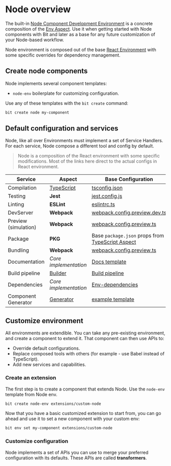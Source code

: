 # Node overview

The built-in [Node Component Development Environment](https://bit.dev/teambit/harmony/node) is a concrete composition of the [Env Aspect](https://bit.dev/teambit/envs/envs). Use it when getting started with Node components with Bit and later as a base for any future customization of your Node-based workflow.

Node environment is composed out of the base [React Environment](https://bit.dev/teambit/react/react) with some specific overrides for dependency management.

## Create node components

Node implements several component templates:

- `node-env` boilerplate for customizing configuration.

Use any of these templates with the `bit create` command:

```sh
bit create node my-component
```

## Default configuration and services

Node, like all over Environments must implement a set of Service Handlers. For each service, Node compose a different tool and config by default.

> Node is a composition of the React environment with some specific modifications. Most of the links here direct to the actual configs in React environment.

| Service              | Aspect                                                      | Base Configuration                                                                                                                 |
| -------------------- | ----------------------------------------------------------- | ---------------------------------------------------------------------------------------------------------------------------------- |
| Compilation          | [TypeScript](https://bit.dev/teambit/typescript/typescript) | [tsconfig.json](https://bit.dev/teambit/react/react/~code/typescript/tsconfig.json)                                                |
| Testing              | **Jest**                                                    | [jest.config.js](https://bit.dev/teambit/react/react/~code/jest/jest.config.js)                                                    |
| Linting              | **ESLint**                                                  | [eslintrc.ts](https://bit.dev/teambit/react/react/~code/eslint/eslintrc.ts)                                                        |
| DevServer            | **Webpack**                                                 | [webpack.config.preview.dev.ts](https://bit.dev/teambit/react/react/~code/webpack/webpack.config.preview.dev.ts)                   |
| Preview (simulation) | **Webpack**                                                 | [webpack.config.preview.ts](https://bit.dev/teambit/react/react/~code/webpack/webpack.config.preview.ts)                           |
| Package              | **PKG**                                                     | Base `package.json` props from [TypeScript Aspect](https://bit.dev/teambit/typescript/typescript/~code/typescript.main.runtime.ts) |
| Bundling             | **Webpack**                                                 | [webpack.config.preview.ts](https://bit.dev/teambit/react/react/~code/webpack/webpack.config.preview.ts)                           |
| Documentation        | _Core implementation_                                       | [Docs template](https://bit.dev/teambit/react/react/~code/docs/index.tsx)                                                          |
| Build pipeline       | [Builder](https://bit.dev/teambit/pipelines/builder)        | [Build pipeline](https://bit.dev/teambit/react/react/~code/node.env.ts)                                                            |
| Dependencies         | _Core implementation_                                       | [Env-dependencies](https://bit.dev/teambit/harmony/node/~code/node.env.ts)                                                         |
| Component Generator  | [Generator](https://bit.dev/teambit/generator/generator)    | [example template](https://bit.dev/harmony/node/~code/templates/node-component.ts)                                                 |

## Customize environment

All environments are extendible. You can take any pre-existing environment, and create a component to extend it. That component can then use APIs to:

- Override default configurations.
- Replace composed tools with others (for example - use Babel instead of TypeScript).
- Add new services and capabilities.

### Create an extension

The first step is to create a component that extends Node. Use the `node-env` template from Node env.

```sh
bit create node-env extensions/custom-node
```

Now that you have a basic customized extension to start from, you can go ahead and use it to set a new component with your custom env:

```bash
bit env set my-component extensions/custom-node
```

### Customize configuration

Node implements a set of APIs you can use to merge your preferred configuration with its defaults. These APIs are called **transformers**.
